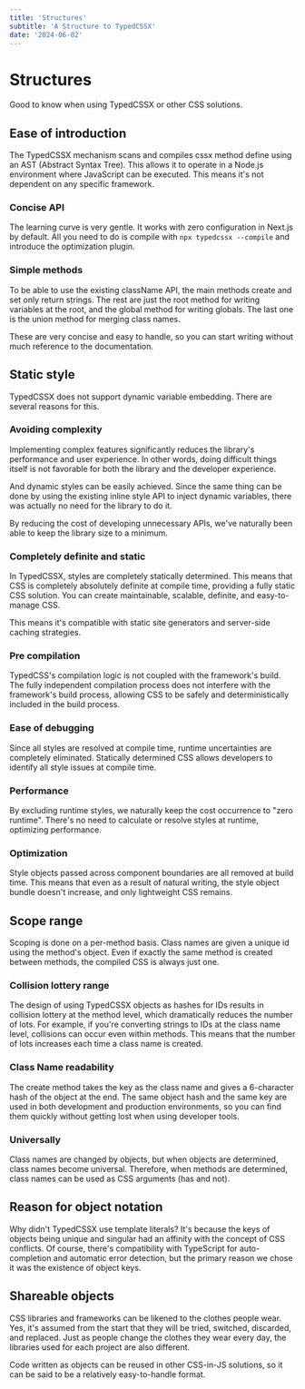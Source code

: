 ```yaml
---
title: 'Structures'
subtitle: 'A Structure to TypedCSSX'
date: '2024-06-02'
---
```


<TocBot />

# Structures
Good to know when using TypedCSSX or other CSS solutions.

## Ease of introduction
The TypedCSSX mechanism scans and compiles cssx method define using an AST (Abstract Syntax Tree).
This allows it to operate in a Node.js environment where JavaScript can be executed.
This means it's not dependent on any specific framework.

### Concise API
The learning curve is very gentle.
It works with zero configuration in Next.js by default.
All you need to do is compile with `npx typedcssx --compile` and
introduce the optimization plugin.

### Simple methods
To be able to use the existing className API, the main methods create and set only return strings.
The rest are just the root method for writing variables at the root, and the global method for writing globals.
The last one is the union method for merging class names.

These are very concise and easy to handle, so you can start writing without much reference to the documentation.

## Static style
TypedCSSX does not support dynamic variable embedding.
There are several reasons for this.

### Avoiding complexity
Implementing complex features significantly reduces the library's performance and user experience.
In other words, doing difficult things itself is not favorable for both the library and the developer experience.

And dynamic styles can be easily achieved.
Since the same thing can be done by using the existing inline style API to inject dynamic variables, there was actually no need for the library to do it.

By reducing the cost of developing unnecessary APIs, we've naturally been able to keep the library size to a minimum.

### Completely definite and static
In TypedCSSX, styles are completely statically determined.
This means that CSS is completely absolutely definite at compile time, providing a fully static CSS solution.
You can create maintainable, scalable, definite, and easy-to-manage CSS.

This means it's compatible with static site generators and server-side caching strategies.

### Pre compilation
TypedCSS's compilation logic is not coupled with the framework's build.
The fully independent compilation process does not interfere with the framework's build process, allowing CSS to be safely and deterministically
included in the build process.

### Ease of debugging
Since all styles are resolved at compile time, runtime uncertainties are completely eliminated.
Statically determined CSS allows developers to identify all style issues at compile time.

### Performance
By excluding runtime styles, we naturally keep the cost occurrence to "zero runtime".
There's no need to calculate or resolve styles at runtime, optimizing performance.

### Optimization
Style objects passed across component boundaries are all removed at build time.
This means that even as a result of natural writing, the style object bundle doesn't increase, and only lightweight CSS remains.

## Scope range
Scoping is done on a per-method basis.
Class names are given a unique id using the method's object.
Even if exactly the same method is created between methods, the compiled CSS is always just one.

### Collision lottery range
The design of using TypedCSSX objects as hashes for IDs results in collision lottery at the method level,
which dramatically reduces the number of lots.
For example, if you're converting strings to IDs at the class name level, collisions can occur even within methods.
This means that the number of lots increases each time a class name is created.

### Class Name readability
The create method takes the key as the class name and gives a 6-character hash of the object at the end.
The same object hash and the same key are used in both development and production environments,
so you can find them quickly without getting lost when using developer tools.

### Universally
Class names are changed by objects, but when objects are determined, class names become universal.
Therefore, when methods are determined, class names can be used as CSS arguments (has and not).

## Reason for object notation
Why didn't TypedCSSX use template literals?
It's because the keys of objects being unique and singular had an affinity with the concept of CSS conflicts.
Of course, there's compatibility with TypeScript for auto-completion and automatic error detection,
but the primary reason we chose it was the existence of object keys.

## Shareable objects
CSS libraries and frameworks can be likened to the clothes people wear.
Yes, it's assumed from the start that they will be tried, switched, discarded, and replaced.
Just as people change the clothes they wear every day, the libraries used for each project are also different.

Code written as objects can be reused in other CSS-in-JS solutions, so it can be said to be a relatively
easy-to-handle format.